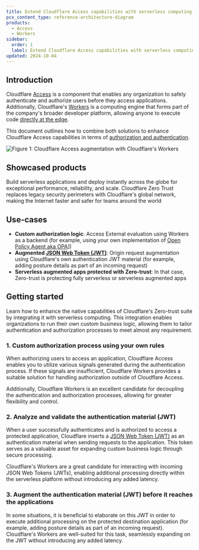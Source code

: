 ```yaml
---
title: Extend Cloudflare Access capabilities with serverless computing
pcx_content_type: reference-architecture-diagram
products:
  - Access
  - Workers
sidebar:
  order: 1
  label: Extend Cloudflare Access capabilities with serverless computing
updated: 2024-10-04
---
```



## Introduction

Cloudflare [Access](https://developers.cloudflare.com/cloudflare-one/policies/access/) is a component that enables any organization to safely authenticate and authorize users before they access applications. Additionally, Cloudflare's [Workers](https://developers.cloudflare.com/workers/) is a computing engine that forms part of the company's broader developer platform, allowing anyone to execute code [directly at the edge](https://www.cloudflare.com/learning/serverless/glossary/what-is-edge-computing/).

This document outlines how to combine both solutions to enhance Cloudflare Access capabilities in terms of [authorization and authentication](https://www.cloudflare.com/learning/access-management/what-is-access-control/).

![Figure 1: Cloudflare Access augmentation with Cloudflare's Workers](~/assets/images/reference-architecture/augment-access-with-serverless/diagram1.svg "Figure 1: Cloudflare Access augmentation with Cloudflare's Workers")


## Showcased products

<RelatedProduct header="Workers" href="/workers/" product="workers">
    Build serverless applications and deploy instantly across the globe for exceptional performance, reliability, and scale.
</RelatedProduct>

<RelatedProduct header="Access" href="/cloudflare-one/" product="cloudflare-one">
    Cloudflare Zero Trust replaces legacy security perimeters with Cloudflare's global network, making the Internet faster and safer for teams around the world
</RelatedProduct>

## Use-cases

- **Custom authorization logic**: Access External evaluation using Workers as a backend (for example, using your own implementation of [Open Policy Agent aka OPA](https://www.openpolicyagent.org/integrations/cloudflare-worker/)])
- **Augmented [JSON Web Token (JWT)](https://developers.cloudflare.com/cloudflare-one/identity/authorization-cookie/validating-json/)**: Origin request augmentation using Cloudflare's own authentication JWT material (for example, adding posture details as part of an incoming request)
- **Serverless augmented apps protected with Zero-trust**: In that case, Zero-trust is protecting fully serverless or serverless augmented apps

## Getting started

Learn how to enhance the native capabilities of Cloudflare's Zero-trust suite by integrating it with serverless computing. This integration enables organizations to run their own custom business logic, allowing them to tailor authentication and authorization processes to meet almost any requirement.

### 1. Custom authorization process using your own rules

When authorizing users to access an application, Cloudflare Access enables you to utilize various signals generated during the authentication process. If these signals are insufficient, Cloudflare Workers provides a suitable solution for handling authorization outside of Cloudflare Access.

Additionally, Cloudflare Workers is an excellent candidate for decoupling the authentication and authorization processes, allowing for greater flexibility and control.

<LinkCard
    title="Learn more"
    description="External authorization with Clouflare's external evaluation functionality"
    href="/cloudflare-one/policies/access/external-evaluation/"
/>

### 2. Analyze and validate the authentication material (JWT)

When a user successfully authenticates and is authorized to access a protected application, Cloudflare inserts a [JSON Web Token (JWT)](https://developers.cloudflare.com/cloudflare-one/identity/authorization-cookie/validating-json/) as an authentication material when sending requests to the application. This token serves as a valuable asset for expanding custom business logic through secure processing.

Cloudflare's Workers are a great candidate for interacting with incoming JSON Web Tokens (JWTs), enabling additional processing directly within the serverless platform without introducing any added latency.

<LinkCard
    title="Learn more"
    description="How to validate and visualize Cloudflare Access JWTs"
    href="/cloudflare-one/identity/authorization-cookie/application-token/#user-identity"
/>

### 3. Augment the authentication material (JWT) before it reaches the applications

In some situations, it is beneficial to elaborate on this JWT in order to execute additional processing on the protected destination application (for example, adding posture details as part of an incoming request). Cloudflare's Workers are well-suited for this task, seamlessly expanding on the JWT without introducing any added latency.

<LinkCard
    title="Tutorial"
    description="How to augment Cloudflare Access JWT with Cloudflare's Workers"
    href="/cloudflare-one/tutorials/extend-sso-with-workers"
/>
